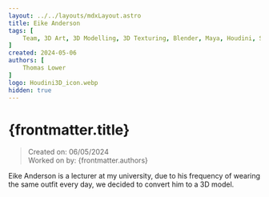```yaml
---
layout: ../../layouts/mdxLayout.astro
title: Eike Anderson
tags: [
    Team, 3D Art, 3D Modelling, 3D Texturing, Blender, Maya, Houdini, Substance Painter, Marvelous Designer, Character, ZBrush, Sculpting, Personal Project
]
created: 2024-05-06
authors: [
    Thomas Lower
]
logo: Houdini3D_icon.webp
hidden: true
---
```



# {frontmatter.title}
>Created on: 06/05/2024<br/>
>Worked on by: {frontmatter.authors}

Eike Anderson is a lecturer at my university, due to his frequency of wearing the same outfit every day, we decided to convert him to a 3D model.